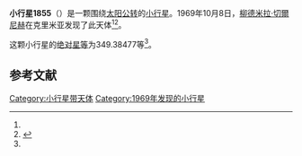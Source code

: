 {{Infobox planet
| bgcolour = #FFFFC0
| name = 1855 Korolev
| symbol = 
| image = 
| caption = 
| discovery = yes
| discovery_ref = 
| discoverer = [[柳德米拉·切爾尼赫|柳德米拉·切爾尼赫]]
| discovery_site = [[克里米亚|克里米亚]] 
| discovered = 1969年10月8日
| designations = yes
| mp_name = 
| named_after = 
| alt_names = 1969 TU1/ 1961 JD / 1964 DD
| mp_category = [[主带小行星|主带小行星]]
| orbit_ref = <ref name="a">[http://ssd.jpl.nasa.gov/sbdb.cgi?sstr=1855 1855 Korolev] {{Wayback|url=http://ssd.jpl.nasa.gov/sbdb.cgi?sstr=1855 |date=20201121182926 }}，小行星數據庫瀏覽器（JPL Small-Body Database Browser）－[[美国国家航空航天局|美国国家航空航天局]]喷气推进实验室</ref>
| epoch = 2456400.5 (2013年4月18日更新)
| aphelion = {{convert|2.4374333|AU|km|3|abbr=on|lk=out}}
| perihelion = {{convert|2.0564351|AU|km|3|abbr=on}}
| semimajor = {{convert|2.2469342|AU|km|3|abbr=on}}
| eccentricity = 0.0847818
| period = 1230.223348 [[日|日]]<br />3.37[[儒略年|儒略年]]
| avg_speed = 
| inclination = 3.07849
| asc_node = 191.09113
| mean_anomaly = 
| arg_peri = 349.38477
| satellites = 
| physical_characteristics = yes
| dimensions = 
| mass = 
| density = 
| surface_grav = 
| escape_velocity = 
| sidereal_day = 
| axial_tilt = 
| pole_ecliptic_lat = 
| pole_ecliptic_lon = 
| albedo = 
| temperatures= 
| temp_name1 = 
| mean_temp_1 = 
| max_temp_1 = 
| temp_name2 = 
| max_temp_2 = 
| spectral_type = 
| abs_magnitude = 349.38477
}}

'''小行星1855'''（{{lang-en|1855 Korolev}}）是一颗围绕[[太阳|太阳]][[公转|公转]]的[[小行星|小行星]]。1969年10月8日，[[柳德米拉·切爾尼赫|柳德米拉·切爾尼赫]]在克里米亚发现了此天体<ref name="a" /><ref>{{cite news|title=小行星列表|url=http://cfa-www.harvard.edu/iau/lists/NumberedMPs.txt|accessdate=2013-07-08|newspaper=哈佛大学|archive-date=2008-05-17|archive-url=https://web.archive.org/web/20080517010638/http://cfa-www.harvard.edu/iau/lists/NumberedMPs.txt|dead-url=no}}</ref>。

这颗小行星的[[绝对星等|绝对星等]]为349.38477等<ref name="a" />。

==参考文献==
{{reflist}}
{{Minor Planet Number|[[小行星1854|小行星1854]]|[[小行星1856|小行星1856]]}}

{{小天体}}

[[Category:小行星带天体|Category:小行星带天体]]
[[Category:1969年发现的小行星|Category:1969年发现的小行星]]

{{asteroid-stub}}
